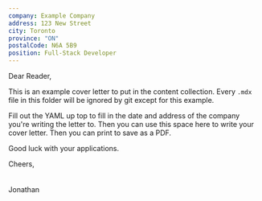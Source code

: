 ```yaml
---
company: Example Company
address: 123 New Street
city: Toronto
province: "ON"
postalCode: N6A 5B9
position: Full-Stack Developer
---
```


Dear Reader,

This is an example cover letter to put in the content collection. Every `.mdx` file in this folder will be ignored by git except for this example.

Fill out the YAML up top to fill in the date and address of the company you're writing the letter to. Then you can use this space here to write your cover letter. Then you can print to save as a PDF.

Good luck with your applications.

Cheers,
\
\
\
Jonathan
